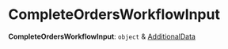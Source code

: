 
# CompleteOrdersWorkflowInput

 **CompleteOrdersWorkflowInput**: `object` & [AdditionalData](../../../types/HttpTypes/types/types.HttpTypes.AdditionalData/page.mdx)
